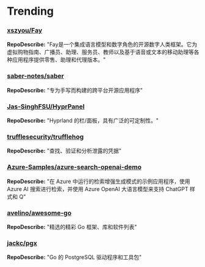 
# Trending

### [xszyou/Fay](https://github.com/xszyou/Fay)
**RepoDescribe:** "Fay是一个集成语言模型和数字角色的开源数字人类框架。它为虚拟购物指南、广播员、助理、服务员、教师以及基于语音或文本的移动助理等各种应用程序提供零售、助理和代理版本。"
  

### [saber-notes/saber](https://github.com/saber-notes/saber)
**RepoDescribe:** "专为手写而构建的跨平台开源应用程序"
  

### [Jas-SinghFSU/HyprPanel](https://github.com/Jas-SinghFSU/HyprPanel)
**RepoDescribe:** "Hyprland 的栏/面板，具有广泛的可定制性。"
  

### [trufflesecurity/trufflehog](https://github.com/trufflesecurity/trufflehog)
**RepoDescribe:** "查找、验证和分析泄露的凭据"
  

### [Azure-Samples/azure-search-openai-demo](https://github.com/Azure-Samples/azure-search-openai-demo)
**RepoDescribe:** "在 Azure 中运行的检索增强生成模式的示例应用程序，使用 Azure AI 搜索进行检索，并使用 Azure OpenAI 大语言模型来支持 ChatGPT 样式和 Q"
  

### [avelino/awesome-go](https://github.com/avelino/awesome-go)
**RepoDescribe:** "精选的精彩 Go 框架、库和软件列表"
  

### [jackc/pgx](https://github.com/jackc/pgx)
**RepoDescribe:** "Go 的 PostgreSQL 驱动程序和工具包"
  